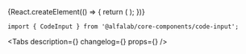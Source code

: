

<Meta title='Компоненты/CodeInput' component={CodeInput} />

<!-- Canvas -->

<Story name='CodeInput'>
    {React.createElement(() => {
        return (
            <CodeInput
                fields={number('fields', 4)}
                disabled={boolean('disabled', false)}
                error={text('error', '')}
                initialValues="1234"
            />
        );
    })}
</Story>

<!-- Docs -->

<ComponentHeader
    name='CodeInput'
    version={version}
    package='@alfalab/core-components/code-input'
    stage={2}
/>

```tsx
import { CodeInput } from '@alfalab/core-components/code-input';
```

<Tabs
    description={<Description />}
    changelog={<Changelog />}
    props={<Props of={CodeInput} />}
/>
